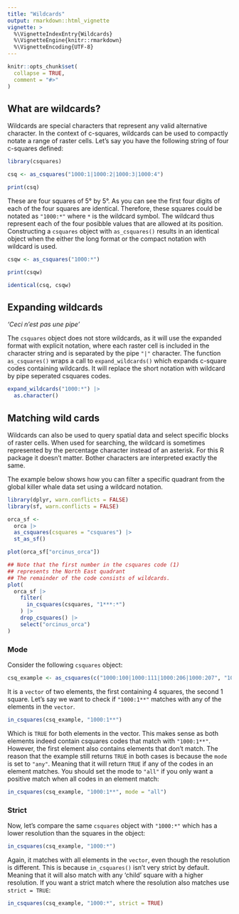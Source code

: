 ---
title: "Wildcards"
output: rmarkdown::html_vignette
vignette: >
  %\VignetteIndexEntry{Wildcards}
  %\VignetteEngine{knitr::rmarkdown}
  %\VignetteEncoding{UTF-8}
---

```{r, include = FALSE}
knitr::opts_chunk$set(
  collapse = TRUE,
  comment = "#>"
)
```

## What are wildcards?

Wildcards are special characters that represent any valid alternative
character. In the context of c-squares, wildcards can be used to compactly
notate a range of raster cells. Let's say you have the following string of four
c-squares defined:

```{r defs, warning = TRUE}
library(csquares)

csq <- as_csquares("1000:1|1000:2|1000:3|1000:4")

print(csq)
```

These are four squares of 5&deg; by 5&deg;. As you can see the first four digits
of each of the four squares are identical. Therefore, these squares could be
notated as `"1000:*"` where `*` is the wildcard symbol. The wildcard thus represent
each of the four posibble values that are allowed at its position. Constructing a
`csquares` object with `as_csquares()` results in an identical object when the either
the long format or the compact notation with wildcard is used.

```{r from_wild}
csqw <- as_csquares("1000:*")

print(csqw)

identical(csq, csqw)
```

## Expanding wildcards

*'Ceci n'est pas une pipe'*

The `csquares` object does not store wildcards, as it will use the expanded format
with explicit notation, where each raster cell is included in the character string and
is separated by the pipe `"|"` character. The function `as_csquares()` wraps a
call to `expand_wildcards()` which expands c-square codes containing wildcards. It will
replace the short notation with wildcard by pipe seperated csquares codes.

```{r expand}
expand_wildcards("1000:*") |>
  as.character()
```

## Matching wild cards

Wildcards can also be used to query spatial data and select specific blocks of
raster cells. When used for searching, the wildcard is sometimes represented
by the percentage character instead of an asterisk. For this R package it
doesn't matter. Bother characters are interpreted exactly the same.

The example below shows how you can filter a specific quadrant from the
global killer whale data set using a wildcard notation.

```{r filter}
library(dplyr, warn.conflicts = FALSE)
library(sf, warn.conflicts = FALSE)

orca_sf <-
  orca |>
  as_csquares(csquares = "csquares") |>
  st_as_sf()

plot(orca_sf["orcinus_orca"])

## Note that the first number in the csquares code (1)
## represents the North East quadrant
## The remainder of the code consists of wildcards.
plot(
  orca_sf |>
    filter(
      in_csquares(csquares, "1***:*")
    ) |>
    drop_csquares() |>
    select("orcinus_orca")
)
```

### Mode

Consider the following `csquares` object:

```{r mode}
csq_example <- as_csquares(c("1000:100|1000:111|1000:206|1000:207", "1000:122"))
```

It is a `vector` of two elements, the first containing 4 squares, the second 1 square.
Let's say we want to check if `"1000:1**"` matches with any of the elements in the `vector`.

```{r mode_any}
in_csquares(csq_example, "1000:1**")
```

Which is `TRUE` for both elements in the vector. This makes sense as both elements indeed contain
csquares codes that match with `"1000:1**"`. However, the first element also contains elements that
don't match. The reason that the example still returns `TRUE` in both cases is because the `mode` is
set to `"any"`. Meaning that it will return `TRUE` if any of the codes in an element matches.
You should set the mode to `"all"` if you only want a positive match when all codes in an element match:

```{r mode_all}
in_csquares(csq_example, "1000:1**", mode = "all")
```

### Strict

Now, let's compare the same `csquares` object with `"1000:*"` which has a lower resolution than the
squares in the object:

```{r not_so_strict}
in_csquares(csq_example, "1000:*")
```

Again, it matches with all elements in the `vector`, even though the resolution is different. This
is because `in_csquares()` isn't very strict by default. Meaning that it will also match with any
'child' square with a higher resolution. If you want a strict match where the resolution also matches
use `strict = TRUE`:

```{r strict}
in_csquares(csq_example, "1000:*", strict = TRUE)
```
